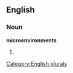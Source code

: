 
==English==

===Noun===
'''microenvironments'''

# {{plural of|[[microenvironment]]}}

[[Category:English plurals]]